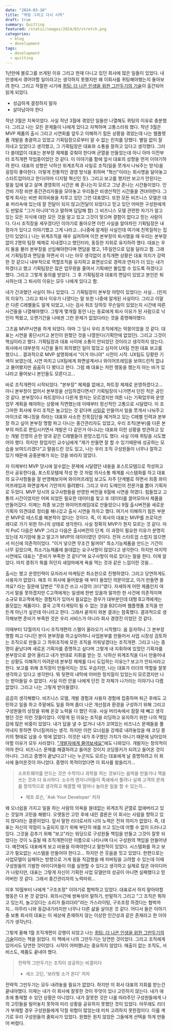 ```yaml
---
date: "2024-03-10"
title: "퀴팅 그리고 다시 시작"
draft: true
summary: Quitting
featured: /static/images/2024/03/stretch.png
categories:
  - blog
  - development
tags:
  - development
  - quitting
---
```


1년만에 블로그를 쓰게된 이유 그리고 현재 다니고 있던 회사에 많은 일들이 있었다. 내인생에서 겪어야할 일이라고는 생각하지 못했지만 왜 이회사를 퀴팅해야했는지 돌아보려 한다. 그리고 적절한 시기에 [퀴팅: 더 나은 인생을 위한 그만두기의 기술](https://www.aladin.co.kr/shop/wproduct.aspx?itemid=332273102)이 출간되어 읽게 되었다.

- 성급하게 결정하지 말자
- 살아남아야 한다

작년 3월은 지옥이었다. 사실 작년 3월에 겪었던 일들만 나열해도 퀴팅의 이유로 충분했다. 그리고 나는 모든 문제들이 나에게 있다고 자책하며 고통스러워 했다. 작년 3월은 MVP 제품의 출시 그리고 시연회를 앞두고 이해하기 힘든 상황을 겪었는데 나는 웹플랫폼 개발을 총괄하고 있었고 기획팀장으로부터 알 수 없는 린치를 당했다. 별일 없이 잘 지내고 있었다고 생각했고, 그 기획팀장은 대표와 소통을 잘하고 있다고 생각했다. 그러다 쓸데없이 대표는 본부장 체제를 갖춰야 한다며 균열을 만들었는데 아니 아마 이전부터 조직개편 작업중이었던 것 같다. 이 이야기를 함에 앞서 대표의 성향을 먼저 이야기하려 한다. 대표의 성향은 낙하산 위계조직과 사일로 조직(일을 쪼개서 나눠주는 방식)을 굉장히 좋아한다. 이렇게 전통적인 경영 방식을 취하며 "혁신"이라는 회사명을 달아놓고 스타트업이라고 한다(아마 디지털 혁신인 듯). 그리고 보고를 했지만 보고가 안된다는 말을 입에 달고 살며 경영회의 시간은 왜 혼나는지 모르고 그냥 혼나는 시간들이었다. 인건비 가장 비싼 중간관리자들을 모아놓고 우리들은 비생산적인 시간들을 견뎌야한다. 그렇게 회사는 비싼 회의비용을 치루고 있던 그런 대표였다. 또한 모든 비즈니스 모델은 대표 머리속에 있는데 잘 전달이 되지 않고(전달이 되었다고 믿고 있던 어떠한 구성원에게도 반말로 "그거 아니야"라고 말하며 답답해 함) 그 비즈니스 모델 관련한 자기가 알고 있는 모든 지식에 대한 모든 것을 알고 있고 그것이 맞으며 결함이 없다고 믿는 사람이다. 다시 조직장을 세우겠다던 이야기로 돌아오면 이런 사실을 알아차인 기획팀장은 내정자가 있다고 이야기했고 그게 나라고...(나중에 알게된 사실인데 여기에 친목질하는 집단이 있었다.) 나는 위계조직을 매우 싫어하며 이전 본부장이 퇴사했을 때 우리는 본부장없이 2명의 팀장 체제로 지내겠다고 했던터라, 동등한 지위로 유지하려 했다. 대표는 우리 둘을 불러 본부장을 선임해야한다며 면담을 했고, 1주일안으로 답을 달라고 함. 그래서 기획팀장과 면담을 하면서 이 나는 아무 생각없이 조직개편 상황은 대표 의지가 강력한 것 같으니 내부적으로 역할조직을 유지하고 표면상으로 경력과 연차가 더 있는 내가 하겠다고 했고 기획팀장은 많은 업무량을 줄여서 기획에만 몰입할 수 있도록 하겠다고 했다. 그리고 그렇게 동의를 받았다. 그 후 기획팀장과 대표의 면담이 있었고 본인은 퇴사하는데 그 퇴사의 이유는 모두 나에게 있다고 함.

내가 간과했던 사실이 하나 있었다. 그 기획팀장이 본부장 야망이 있었다는 사실... (린치의 이유?). 그리고 퇴사 이유가 나였다는 말 또한 나중에 알게된 사실이다. 그리고 이말은 다른 C레벨들도 알게 되었고, 나는 검사 취조 당하듯 무슨일이 있었는지 시간에 따른 사건들을 나열해야했다. 그렇게 몇개월 동안 나는 동료에게 퇴사 이유가 된 사람으로 낙인이 찍혔고, 오랜기간을 나에겐 그런 문제가 없었다라는 것을 증명해야했다.

그즈음 MVP시연을 하게 되었다. 아마 그 당시 우리 조직에게는 악몽이었을 것 같다. 대표는 시연을 중단시키고 본인이 원했던 것을 나열한다(기획안에 없었던). 그리고 그것이 핵심이라고 했다. 기획팀장과 대표 사이에 소통이 안되었던 것이라고 생각하지 않는다. 회사에서 대부분의 시간을 둘이 회의했던 일이 많았고 심지어 UX팀 전원 대표 보고를 했으니... 결과적으로 MVP 설명회에서 "이거 아니야" 시전이 시작. UX팀도 당황한 기색이 보였는데, 시연 마치고 UX팀에게 화면설계서나 와이어프레임을 보여드린적 없냐고 물어봤지만 꼼꼼히 다 봤다고 한다. 그럼 왜 대표는 저런 행동을 했는지 아는 바가 있냐라고 물어보니 본인들도 모른다고...

바로 조직개편이 시작되었다. "본부장" 체제를 없애고, 파트장 체제로 운영하겠다고... 아니 본부장이 없어서 본부장을 선임하겠다면서? 기획팀장이 나가면서 던진 작은 공인 것 같다. 본부장이나 파트장이나 다른게 뭔지는 모르겠지만 여튼 나는 기획업무와 운영업무 계획을 해야하는 상황에 직면했는데 이때부터 정신적인 고통으로 시달렸다. 이 조그마한 회사에 우리 조직은 놀고있는 것 같다며 [사일로](https://post.naver.com/viewer/postView.naver?volumeNo=30119590&memberNo=50538240) 만들어서 일을 쪼개서 나눠주고 마이크로 매니징을 하라는 대표와 사소한 친목집단을 제거하고 있는 C레벨 인력과 본부장 하고 싶어 본부장 명함 파고 다니는 중간관리자도 있었고, 우리 조직(본부)를 다른 본부의 파트로 편입시키면서 개발은 다 같은거 아니냐는 대표와 이런 상황을 방관하고 있는 개발 진영의 순한 양과 같은 C레벨들이 원망스럽기도 했다. 사실 이때 퀴팅을 시도했어야 했다. 하지만 창업자인 교수님에게 "제가 만들면 잘 할 수 있기때문에 성공하는 모습을 보여드리겠다"고 말씀드린 것도 있고, 나는 우리 조직 구성원들이 너무나 잘하고 있기 때문에 공중분해가 되는 것을 바라지 않았다.

자 이제부터 MVP 당시에 알수없는 문제에 시달렸던 내용을 포스트모템으로 작성하고 전사 공유한다음, 포스트모템에 작성 한 것 처럼 의사소통 체계를 시스템화를 하고 대표의 요구사항들을 잘 반영해보자며 와이어프레임 보고도 자주 단계별로 하면서 최종 와이어프레임과 화면설계서 기안까지 올려봤다. 그리고 우리 도메인의 전문가를 뽑아 기획자로 두었다. MVP 당시의 요구사항들을 반영한 버전을 6월에 시연을 하였다. 힘들었고 고통의 시간이었지만 어찌 되었든 필요한 데이터를 찾고 또 데이터를 끌어모아서 제품을 만들어갔다. 이제는 최종 보고한 와이어프레임대로 만들었으니 9월 출시버전을 새로운 기획자 의견대로 정리를 해나갔고 출시 시연을 하자고 했다. 여기서 이해하기 힘든 부분은 MVP로 테스트를 해본적이 없다는 것이다. 즉, 이 회사의 대표는 MVP를 프로덕션 레디로 가기 위한 하나의 상태로 생각한다. 사실 정확히 MVP가 뭔지 모르는 것 같다. 마치 PoC 다음은 MVP 그리고 다음은 출시버전의 단계. 이 과정이 필요한 이유가 분명히 있는데 자기맘에 들고 말고가 MVP의 데이터였던 것이다. 전혀 스타트업 스럽지 않으면서 미신에 의존적이었다. "이거 넣으면 무조건 될꺼야" 최소기능제품을 만드는 기간이 너무 길었으며, 최소기능제품에 쓸데없는 요구사항이 많았다고 생각한다. 하지만 마지막 시연에도 대표는 "준비가 부족한 것 같다"며 요구사항이 따로 있다는 말을 한다. 이제 알았다. 마치 콩쥐가 뭐를 하던지 새엄마에게 욕을 먹는 것과 같은 느낌이란 것을...

출시는 했고 운영인력이 모자라서 마케팅은 최소한으로 진행하였다. 그리고 당연하게도 사용자가 없었다. 애초 이 회사에 들어왔을 때 부터 들었던 의문이었고, 이거 만들면 쓸까요? 라는 질문에 답변은 "무조건 쓰고 시장이 크다"였다. 자세하게 어떤 제품인지 여기서 말을 못하겠지만 C고객에게는 일생에 한번 있을까 말까한 한 사건에 의존적이며 소규모 B고객에게는 경험치가 있어서 필요없는 경우가 대부분인데 대형 B고객에게는 쓸모없는 제품이다. 결국 고객 타게팅이 될 수 없는 것을 B2C라며 웹플랫폼 조직을 만든게 아닌가 싶은데 아니라고 한다. 그래서 끝까지 와본 결과는 참혹했다. 결과적으로 생각해보면 준비가 부족한 것은 우리 서비스가 아니라 회사 경영진 이었던 것 같다.

이때부터 12월까지 다시 조직개편의 스멜이 올라오기 시작했다. 음 듣자하니 그 본부장 명함 파고 다니던 분이 본부장을 하고싶어하니 사업본부를 만들어서 사업 시장성 검토하는 조직으로 만들고 그 하위조직에 모든 조직을 끼워넣겠다는 조직개편. 그리고 나는 증명이 끝났다며 새로온 기획자를 증명하고 싶다며 그렇게 내 지휘하에 있었던 기획자를 본부장으로 끌어 올리고 내가 반대로 지휘를 받는 것. 낙하산 위계조직을 다시 만들어내는 상황도 이해하기 어려운데 본부장 체제를 다시 도입하는 이유는? 보고가 안되서라고 한다. 보고를 위해 조직장이 만들어지는 것도 우습지만, 나는 대표가 리더의 역할을 잘못 생각하고 있다고 생각한다. 뭐 뒷편의 내막에 어떠한 정치질이 있었는지 모르겠지만 나는 받아들일 수 없었다. 사실 이런 안을 나에게 던진 것 자체가 나가라는 이야기나 다름 없었다. 그리고 나는 그렇게 받아들였다.

곰곰히 생각해봤다. 비즈니스 모델, 개발 경험과 사용자 경험에 집중하며 퇴근 후에도 고민하고 일을 하고 주말에도 일을 하며 좀더 나은 개선점과 환경을 구성하기 위해 그리고 구성원들의 성장을 위해 온갖 노력을 다 했던 이유. 사실 머리속에서 잠잘 때 빼고 생각했던 것은 이런 것들이었다. 이렇게 된 이유는 조직을 리딩하고 유지하기 위한 나의 책임감에 많은 비중이 있었다. 내가 답을 낼 수 없거나 내가 꼬여있는 비즈니스 문제들을 풀어내지 못하면 무너질꺼라는 생각. 하지만 이런 오너쉽을 강제로 내려놓았을 때 코딩 몽키의 형태로 남을 수 밖에 없었다. 이것은 내가 추구했던 가치가 아니기 때문에 남아있어야할 이유가 모두 사라졌다. ["개발자에게 물어보세요"](https://www.aladin.co.kr/shop/wproduct.aspx?ItemId=313405468&start=slayer)에도 나와있다. 개발자는 창의적이어야 한다. 비즈니스 문제를 해결하려고 들어온 것이지 코딩몽키가 되려고 들어온 것이 아니다. 그리고 증명이 끝났다고? 나는 누군지도 모르는 대표에게 날 증명하려고 이 회사에 들어온것이 아니었다. 증명이 목적이었다면 이 회사를 왔을리가...

> 소프트웨어를 만드는 것은 수학이나 과학을 하는 것보다는 음악을 만들거나 책을 쓰는 것과 더 유사하다.
> 소수의 엔지니어들이 족쇄에서 풀려나 실제 고객의 문제를 창의적으로 생각하고 해결할 때 얼마나 놀라운 일을 할 수 있는지...
>
> - 제프 로슨, 'Ask Your Developer' 저자

왜 오너쉽을 가지고 일을 하는 사람의 의욕을 쓸데없는 위계조직 균열로 없애버리고 있는 것일까 고민을 해봤다. 오랫동안 고민 후에 내린 결론은 이 회사는 사람을 향하고 있지 않다라는 결론이었다. 앞서 말한 리더로서의 나의 노력은 전혀 의미가 없었다. 즉, 대표는 자신의 약점이 노출되지 않기 위해 부단히 애를 쓰고 있는데 어쩔 수 없이 드러나고 있다. 그것을 감추기 위해 "보고"라는 워딩으로 구성원들 책임을 만들고 그것이 잘못 되었다는 것이 노출될 때 조직개편이란 이름으로 나타나며 다시 구성원의 책임을 만들어낸다. 예전에도 대표에게 보고 비용을 아껴야한다고 말한적이 있었다. 시스템화를 하고 보고가 필요없는 시스템을 만들어야 한다고... 하지만 쓴 웃음을 짓고 있었다. 한편으로는 사업모델이 실패하는 방향으로 가게 됨을 직감했을 때 피버팅을 고려할 수 있는데 이때 구성원들의 기발한 아이디어들이 이를 실현할 수 있다고 생각하고 실제로 많은 아이디어가 나왔지만, 대표는 그렇게 자신이 기획한 사업 모델만의 성공이 아니면 실패했다고 믿어버린 것 같다. 그래서 중간관리자의 노력따위...

이후 10월부터 나에게 "구조조정" 이야기로 협박하고 있었다. 대표로서 하지 말아야할 행동은 다 본 것 같았다. 회의시간에 쌍욕섞어 말하기, 반말하기 그리고 "그 조직은 뭐하고 있는지, 놀고있다는 소리가 들리더라"라는 가스라이팅, 구조조정 하겠다는 협박까지... 아무리 나와 동갑내기라지만 너무나 다른 삶을 살아온 것 같다. 어디서 들은 이야기중 보통 회사의 대표는 이 세상에 존재하지 않는 이상한 인간상과 같은 존재라고 한 이야기가 생각난다.

그렇게 올해 1월 조직개편이 강행이 되었고 나는 [퀴팅: 더 나은 인생을 위한 그만두기의 기술](https://www.aladin.co.kr/shop/wproduct.aspx?itemid=332273102)이라는 책을 읽었다. 이 책에서 나의 그만두기는 당연한 것이었다. 그리고 조직에게 있어서도 당연한 것이었다. 시작이 어떠했냐는 중요하지 않았다. 매출이 없는 조직도, 서비스도, 제품도 끝내야 했다.

> 전략적 그만두기는 조직이 성공하는 비결이다
>
> - 세스 고딘, '보라빛 소가 온다' 저자

전략적 그만두기는 모두 내려놓을 필요가 없었다. 하지만 이 회사 대표의 지휘를 받는건 끝내야했다. 이제는 내가 이 회사에 잘못한 것이 무엇이 있나 고민하지 않는다. 내가 애초에 통제할 수 있던 상황은 아니었다. 내가 잘못한 것은 나를 따라주던 구성원들에게 나의 고민들을 털어놓지 못하여 미리 상황을 공유하지 못했던 것이 있었다. 아무래도 리더가 부재할 경우 구성원들에게 닥칠 위험이 많았는데 미처 고려하지 못한점이다. 이를 계기로 우리 구성원들의 줄퇴사가 있었다. 원했든 원치 않았든 그들에게 선택을 하게 만들어 버렸다.
